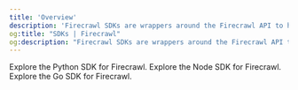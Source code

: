 ```yaml
---
title: 'Overview'
description: 'Firecrawl SDKs are wrappers around the Firecrawl API to help you easily turn websites into markdown.'
og:title: "SDKs | Firecrawl"
og:description: "Firecrawl SDKs are wrappers around the Firecrawl API to help you easily turn websites into markdown."
---
```


<CardGroup cols={2}>
  <Card title="Python SDK" icon="python" href="python">
    Explore the Python SDK for Firecrawl.
  </Card>
  <Card title="Node SDK" icon="node" href="node">
    Explore the Node SDK for Firecrawl.
  </Card>
  <Card title="Go SDK" icon="golang" href="go">
    Explore the Go SDK for Firecrawl.
  </Card>
</CardGroup>
